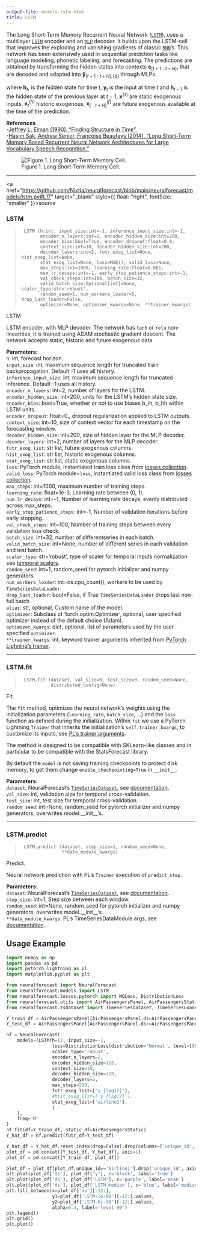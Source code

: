 ```yaml
---
output-file: models.lstm.html
title: LSTM
---
```



The Long Short-Term Memory Recurrent Neural Network
([`LSTM`](https://Nixtla.github.io/neuralforecast/models.lstm.html#lstm)),
uses a multilayer
[`LSTM`](https://Nixtla.github.io/neuralforecast/models.lstm.html#lstm)
encoder and an
[`MLP`](https://Nixtla.github.io/neuralforecast/models.mlp.html#mlp)
decoder. It builds upon the LSTM-cell that improves the exploding and
vanishing gradients of classic
[`RNN`](https://Nixtla.github.io/neuralforecast/models.rnn.html#rnn)’s.
This network has been extensively used in sequential prediction tasks
like language modeling, phonetic labeling, and forecasting. The
predictions are obtained by transforming the hidden states into contexts
$\mathbf{c}_{[t+1:t+H]}$, that are decoded and adapted into
$\mathbf{\hat{y}}_{[t+1:t+H],[q]}$ through MLPs.

where $\mathbf{h}_{t}$, is the hidden state for time $t$,
$\mathbf{y}_{t}$ is the input at time $t$ and $\mathbf{h}_{t-1}$ is the
hidden state of the previous layer at $t-1$, $\mathbf{x}^{(s)}$ are
static exogenous inputs, $\mathbf{x}^{(h)}_{t}$ historic exogenous,
$\mathbf{x}^{(f)}_{[:t+H]}$ are future exogenous available at the time
of the prediction.

**References**<br/>-[Jeffrey L. Elman (1990). “Finding Structure in
Time”.](https://onlinelibrary.wiley.com/doi/abs/10.1207/s15516709cog1)<br/>-[Haşim
Sak, Andrew Senior, Françoise Beaufays (2014). “Long Short-Term Memory
Based Recurrent Neural Network Architectures for Large Vocabulary Speech
Recognition.”](https://arxiv.org/abs/1402.1128)<br/>

<figure>
<img src="imgs_models/lstm.png"
alt="Figure 1. Long Short-Term Memory Cell." />
<figcaption aria-hidden="true">Figure 1. Long Short-Term Memory
Cell.</figcaption>
</figure>

------------------------------------------------------------------------

<a
href="https://github.com/Nixtla/neuralforecast/blob/main/neuralforecast/models/lstm.py#L17"
target="_blank" style={{ float: "right", fontSize: "smaller" }}>source</a>

### LSTM

> ``` text
>  LSTM (h:int, input_size:int=-1, inference_input_size:int=-1,
>        encoder_n_layers:int=2, encoder_hidden_size:int=200,
>        encoder_bias:bool=True, encoder_dropout:float=0.0,
>        context_size:int=10, decoder_hidden_size:int=200,
>        decoder_layers:int=2, futr_exog_list=None, hist_exog_list=None,
>        stat_exog_list=None, loss=MAE(), valid_loss=None,
>        max_steps:int=1000, learning_rate:float=0.001,
>        num_lr_decays:int=-1, early_stop_patience_steps:int=-1,
>        val_check_steps:int=100, batch_size=32,
>        valid_batch_size:Optional[int]=None, scaler_type:str='robust',
>        random_seed=1, num_workers_loader=0, drop_last_loader=False,
>        optimizer=None, optimizer_kwargs=None, **trainer_kwargs)
> ```

LSTM

LSTM encoder, with MLP decoder. The network has `tanh` or `relu`
non-linearities, it is trained using ADAM stochastic gradient descent.
The network accepts static, historic and future exogenous data.

**Parameters:**<br/> `h`: int, forecast horizon.<br/> `input_size`: int,
maximum sequence length for truncated train backpropagation. Default -1
uses all history.<br/> `inference_input_size`: int, maximum sequence
length for truncated inference. Default -1 uses all history.<br/>
`encoder_n_layers`: int=2, number of layers for the LSTM.<br/>
`encoder_hidden_size`: int=200, units for the LSTM’s hidden state
size.<br/> `encoder_bias`: bool=True, whether or not to use biases b_ih,
b_hh within LSTM units.<br/> `encoder_dropout`: float=0., dropout
regularization applied to LSTM outputs.<br/> `context_size`: int=10, size
of context vector for each timestamp on the forecasting window.<br/>
`decoder_hidden_size`: int=200, size of hidden layer for the MLP
decoder.<br/> `decoder_layers`: int=2, number of layers for the MLP
decoder.<br/> `futr_exog_list`: str list, future exogenous columns.<br/>
`hist_exog_list`: str list, historic exogenous columns.<br/>
`stat_exog_list`: str list, static exogenous columns.<br/> `loss`:
PyTorch module, instantiated train loss class from [losses
collection](https://nixtla.github.io/neuralforecast/losses.pytorch.html).<br/>
`valid_loss`: PyTorch module=`loss`, instantiated valid loss class from
[losses
collection](https://nixtla.github.io/neuralforecast/losses.pytorch.html).<br/>
`max_steps`: int=1000, maximum number of training steps.<br/>
`learning_rate`: float=1e-3, Learning rate between (0, 1).<br/>
`num_lr_decays`: int=-1, Number of learning rate decays, evenly
distributed across max_steps.<br/> `early_stop_patience_steps`: int=-1,
Number of validation iterations before early stopping.<br/>
`val_check_steps`: int=100, Number of training steps between every
validation loss check.<br/> `batch_size`: int=32, number of
differentseries in each batch.<br/> `valid_batch_size`: int=None, number
of different series in each validation and test batch.<br/>
`scaler_type`: str=‘robust’, type of scaler for temporal inputs
normalization see [temporal
scalers](https://nixtla.github.io/neuralforecast/common.scalers.html).<br/>
`random_seed`: int=1, random_seed for pytorch initializer and numpy
generators.<br/> `num_workers_loader`: int=os.cpu_count(), workers to be
used by `TimeSeriesDataLoader`.<br/> `drop_last_loader`: bool=False, if
True `TimeSeriesDataLoader` drops last non-full batch.<br/> `alias`: str,
optional, Custom name of the model.<br/> `optimizer`: Subclass of
‘torch.optim.Optimizer’, optional, user specified optimizer instead of
the default choice (Adam).<br/> `optimizer_kwargs`: dict, optional, list
of parameters used by the user specified `optimizer`.<br/>
`**trainer_kwargs`: int, keyword trainer arguments inherited from
[PyTorch Lighning’s
trainer](https://pytorch-lightning.readthedocs.io/en/stable/api/pytorch_lightning.trainer.trainer.trainer.html?highlight=trainer).<br/>

------------------------------------------------------------------------

### LSTM.fit

> ``` text
>  LSTM.fit (dataset, val_size=0, test_size=0, random_seed=None,
>            distributed_config=None)
> ```

Fit.

The `fit` method, optimizes the neural network’s weights using the
initialization parameters (`learning_rate`, `batch_size`, …) and the
`loss` function as defined during the initialization. Within `fit` we
use a PyTorch Lightning `Trainer` that inherits the initialization’s
`self.trainer_kwargs`, to customize its inputs, see [PL’s trainer
arguments](https://pytorch-lightning.readthedocs.io/en/stable/api/pytorch_lightning.trainer.trainer.trainer.html?highlight=trainer).

The method is designed to be compatible with SKLearn-like classes and in
particular to be compatible with the StatsForecast library.

By default the `model` is not saving training checkpoints to protect
disk memory, to get them change `enable_checkpointing=True` in
`__init__`.

**Parameters:**<br/> `dataset`: NeuralForecast’s
[`TimeSeriesDataset`](https://Nixtla.github.io/neuralforecast/tsdataset.html#timeseriesdataset),
see
[documentation](https://nixtla.github.io/neuralforecast/tsdataset.html).<br/>
`val_size`: int, validation size for temporal cross-validation.<br/>
`test_size`: int, test size for temporal cross-validation.<br/>
`random_seed`: int=None, random_seed for pytorch initializer and numpy
generators, overwrites model.\_\_init\_\_’s.<br/>

------------------------------------------------------------------------

### LSTM.predict

> ``` text
>  LSTM.predict (dataset, step_size=1, random_seed=None,
>                **data_module_kwargs)
> ```

Predict.

Neural network prediction with PL’s `Trainer` execution of
`predict_step`.

**Parameters:**<br/> `dataset`: NeuralForecast’s
[`TimeSeriesDataset`](https://Nixtla.github.io/neuralforecast/tsdataset.html#timeseriesdataset),
see
[documentation](https://nixtla.github.io/neuralforecast/tsdataset.html).<br/>
`step_size`: int=1, Step size between each window.<br/> `random_seed`:
int=None, random_seed for pytorch initializer and numpy generators,
overwrites model.\_\_init\_\_’s.<br/> `**data_module_kwargs`: PL’s
TimeSeriesDataModule args, see
[documentation](https://pytorch-lightning.readthedocs.io/en/1.6.1/extensions/datamodules.html#using-a-datamodule).

## Usage Example

```python
import numpy as np
import pandas as pd
import pytorch_lightning as pl
import matplotlib.pyplot as plt

from neuralforecast import NeuralForecast
from neuralforecast.models import LSTM
from neuralforecast.losses.pytorch import MQLoss, DistributionLoss
from neuralforecast.utils import AirPassengersPanel, AirPassengersStatic
from neuralforecast.tsdataset import TimeSeriesDataset, TimeSeriesLoader

Y_train_df = AirPassengersPanel[AirPassengersPanel.ds<AirPassengersPanel['ds'].values[-12]] # 132 train
Y_test_df = AirPassengersPanel[AirPassengersPanel.ds>=AirPassengersPanel['ds'].values[-12]].reset_index(drop=True) # 12 test

nf = NeuralForecast(
    models=[LSTM(h=12, input_size=-1,
                 loss=DistributionLoss(distribution='Normal', level=[80, 90]),
                 scaler_type='robust',
                 encoder_n_layers=2,
                 encoder_hidden_size=128,
                 context_size=10,
                 decoder_hidden_size=128,
                 decoder_layers=2,
                 max_steps=200,
                 futr_exog_list=['y_[lag12]'],
                 #hist_exog_list=['y_[lag12]'],
                 stat_exog_list=['airline1'],
                 )
    ],
    freq='M'
)
nf.fit(df=Y_train_df, static_df=AirPassengersStatic)
Y_hat_df = nf.predict(futr_df=Y_test_df)

Y_hat_df = Y_hat_df.reset_index(drop=False).drop(columns=['unique_id','ds'])
plot_df = pd.concat([Y_test_df, Y_hat_df], axis=1)
plot_df = pd.concat([Y_train_df, plot_df])

plot_df = plot_df[plot_df.unique_id=='Airline1'].drop('unique_id', axis=1)
plt.plot(plot_df['ds'], plot_df['y'], c='black', label='True')
plt.plot(plot_df['ds'], plot_df['LSTM'], c='purple', label='mean')
plt.plot(plot_df['ds'], plot_df['LSTM-median'], c='blue', label='median')
plt.fill_between(x=plot_df['ds'][-12:], 
                 y1=plot_df['LSTM-lo-90'][-12:].values, 
                 y2=plot_df['LSTM-hi-90'][-12:].values,
                 alpha=0.4, label='level 90')
plt.legend()
plt.grid()
plt.plot()
```


